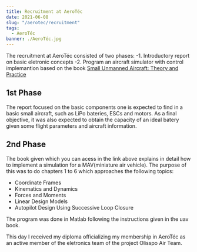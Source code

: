 ```yaml
---
title: Recruitment at AeroTéc
date: 2021-06-08
slug: "/aerotec/recruitment"
tags:
  - AeroTéc
banner: ./AeroTéc.jpg
---
```


The recruitment at AeroTéc consisted of two phases:
  -1. Introductory report on basic eletronic concepts
  -2. Program an aircraft simulator with control implemantion based on the book [Small Unmanned Aircraft: Theory and Practice](https://uavbook.byu.edu/doku.php)

## 1st Phase

The report focused on the basic components one is expected to find in a basic small aircraft, such as LiPo bateries, ESCs and motors.
As a final objective, it was also expected to obtain the capacity of an ideal batery given some flight parameters and aircraft information.

## 2nd Phase

The book given which you can acess in the link above explains in detail how to implement a simulation for a MAV(miniature air vehicle).
The purpose of this was to do chapters 1 to 6 which approaches the following topics:
  - Coordinate Frames
  - Kinematics and Dynamics
  - Forces and Moments
  - Linear Design Models
  - Autopilot Design Using Successive Loop Closure

The program was done in Matlab following the instructions given in the uav book.

This day I received my diploma officializing my membership in AeroTéc as an active member of the eletronics team of the project Olisspo Air Team.
